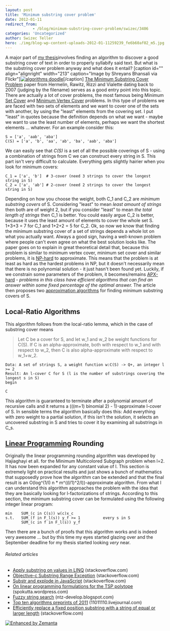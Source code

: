```yaml
---
layout: post
title: 'Minimum substring cover problem'
date: 2012-01-11
redirect_from: 
            - /blog/minimum-substring-cover-problem/swizec/3406
categories: 'Uncategorized'
author: Swizec Teller
hero: ./img/blog-wp-content-uploads-2012-01-11259239_fe6b60af02_m5.jpg
---
```

A major part of [my thesis](https://github.com/Swizec/Le-Thesis)involves finding an algorithm to discover a good substring cover of text in order to properly syllabify said text. But what is the substring cover problem anyway and what does it entail? \[caption id="" align="alignright" width="213" caption="Image by Shreyans Bhansali via Flickr"][![algorithms doodle](./img/blog-wp-content-uploads-2012-01-11259239_fe6b60af02_m5.jpg "algorithms doodle")](http://www.flickr.com/photos/94416001@N00/11259239)\[/caption] [The Minimum Substring Cover Problem](http://cs.haifa.ac.il/~dhermeli/Publications/WAOA2007.pdf) paper from Hermelin, Rawitz, Rizzi and Vialette dating back to 2007 (judging by the filename) serves as a good entry point into this topic. There are actually a lot of cover problems, the most famous being Minimum [Set Cover](http://en.wikipedia.org/wiki/Set_cover_problem "Set cover problem") and [Minimum Vertex Cover](http://en.wikipedia.org/wiki/Vertex_cover "Vertex cover") problems. In this type of problems we are faced with two sets of elements and we want to cover one of the sets with another, by using the "least" elements from the covering set. I put "least" in quotes because the definition depends on what we want - maybe we want to use the least number of elements, perhaps we want the shortest elements ... whatever. For an example consider this:

```
S = ['a', 'aab', 'aba']
C(S) = ['a', 'b', 'aa', 'ab', 'ba', 'aab', 'aba']
```

We can easily see that _C(S)_ is a set of all the possible coverings of S - using a combination of strings from C we can construct every string in S. This part isn't very difficult to calculate. Everything gets slightly hairier when you look for minimum covers:

```
C_1 = ['a', 'b']  # 3-cover (need 3 strings to cover the longest string in S)
C_2 = ['a', 'ab'] # 2-cover (need 2 strings to cover the longest string in S)
```

Depending on how you choose the weight, both C_1 and C_2 are _minimum substring covers_ of S. Considering "least" to mean _least amount of strings_ then both are of weight 2, but if you consider "least" to mean _the total length of strings_ then C_1 is better. You could easily argue C_2 is better, because it uses the least amount of elements to cover the whole set S. 1+3+3 = 7 for C_1 and 1+2+2 = 5 for C_2. Ok, so now we know that finding the minimum substring cover of a set of strings depends a whole lot on what you actually want. Always a good sign, having a well-known problem where people can't even agree on what the best solution looks like. The paper goes on to explain in great theoretical detail that, because this problem is similar to minimum vertex cover, minimum set cover and similar problems, it is [NP-hard](http://en.wikipedia.org/wiki/NP-hard "NP-hard") to approximate. This means that the problem is at least as hard as the hardest problems in NP, but it doesn't necessarily mean that there is no polynomial solution - it just hasn't been found yet. Luckily, if we constrain some parameters of the problem, it becomes/remains [APX-hard](http://en.wikipedia.org/wiki/APX "APX") - _problems in this class have efficient algorithms that can find an answer within some fixed percentage of the optimal answer._ The article then proposes two [approximation algorithms](http://en.wikipedia.org/wiki/Approximation_algorithm "Approximation algorithm") for finding minimum substring covers of S.

## Local-Ratio Algorithms

This algorithm follows from the local-ratio lemma, which in the case of substring cover means

> Let C be a cover for S, and let w_1 and w_2 be weight functions for C(S). If C is an alpha-approximate, both with respect to w_1 and with respect to w_2, then C is also alpha-approximate with respect to w_1+w_2.

```
Data: A set of strings S, a weight function w:C(S) -> Q+, an integer l >= 2
Result: An l-cover C for S (l is the number of substrings covering the longest s in S)
begin

C
```

This algorithm is guaranteed to terminate after a polynomial amount of recursive calls and it returns a (((m+1) binomial 2) - 1)-approximate l-cover of S. In sensible terms the algorithm basically does this: Add everything with zero weight to a partial solution, if this isn't the solution, it selects an uncovered substring in S and tries to cover it by examining all substrings in C_s.

## [Linear Programming](http://en.wikipedia.org/wiki/Linear_programming "Linear programming") Rounding

Originally the linear programming rounding algorithm was developed by Hajiaghayi et all. for the Minimum Multicolored Subgraph problem when l=2. It has now been expanded for any constant value of l. This section is extremely light on practical results and just shows a bunch of mathematics that supposedly prove how the algorithm can be extended and that the final result is an O(log^(1/l) n \* m^((l/1)^2/l))-approximate algorithm. From what I can understand this algorithm approaches the problem with the idea that they are basically looking for l-factorizations of strings. According to this section, the minimum substring cover can be formulated using the following integer linear program:

```
min    SUM_(c in C(s)) w(c)x_c
s.t.   SUM_(f in F_l(s)) y_f >= 1          every s in S
       SUM_(c in f in F_l(s)) y_f
```

Then there are a bunch of proofs that this algorithm works and is indeed very awesome ... but by this time my eyes started glazing over and the September deadline for my thesis started looking _very_ near.

###### Related articles

- [Apply substring on values in LINQ](http://stackoverflow.com/questions/7467186/apply-substring-on-values-in-linq) (stackoverflow.com)
- [Objective-c Substring Range Exception](http://stackoverflow.com/questions/8046107/objective-c-substring-range-exception) (stackoverflow.com)
- [Substr and explode in JavaScript](http://stackoverflow.com/questions/7904270/substr-and-explode-in-javascript) (stackoverflow.com)
- [On linear programming formulations for the TSP polytope](http://spokutta.wordpress.com/2012/01/05/1311/) (spokutta.wordpress.com)
- [Fuzzy string search](http://ntz-develop.blogspot.com/2011/03/fuzzy-string-search.html) (ntz-develop.blogspot.com)
- [Top ten algorithms preprints of 2011](http://11011110.livejournal.com/238766.html) (11011110.livejournal.com)
- [Efficiently replace a fixed position substring with a string of equal or larger length](http://stackoverflow.com/questions/8456010/efficiently-replace-a-fixed-position-substring-with-a-string-of-equal-or-larger) (stackoverflow.com)

[![Enhanced by Zemanta](http://img.zemanta.com/zemified_e.png?x-id=a0995159-d508-465f-9dd9-b53632d16b06)](http://www.zemanta.com/ "Enhanced by Zemanta")